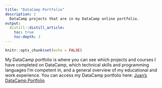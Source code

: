```yaml
---
title: "DataCamp Portfolio"
description: |
  DataCamp projects that are in my DataCamp online portfolio.
output: 
  distill::distill_article:
    toc: true
    toc-depth: 3
---
```


```r
knitr::opts_chunk$set(echo = FALSE)
```

My DataCamp portfolio is where you can see which projects and courses I have completed on DataCamp, which technical skills and programming languages I'm competent in, and a general overview of my educational and work experience. You can access my DataCamp portfolio here: [Juan's DataCamp Portfolio](https://www.datacamp.com/portfolio/juan-david-acosta)